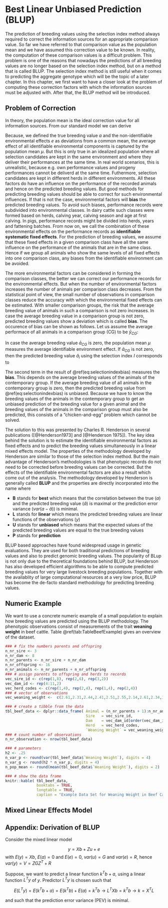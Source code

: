 # Best Linear Unbiased Prediction (BLUP) {#blup}
The prediction of breeding values using the selection index method always required to correct the information sources for an appropriate comparison value. So far we have referred to that comparison value as the population mean and we have assumed this correction value to be known. In reality, the computation of these comparison values is a difficult problem. This problem is one of the reasons that nowadays the predictions of all breeding values are no longer based on the selection index method, but on a method that is called BLUP. The selection index method is still useful when it comes to predicting the aggregate genotype which will be the topic of a later chapter. In this chapter, we first want to have a closer look at the problem of computing these correction factors with which the information sources must be adjusted with. After that, the BLUP method will be introduced.


## Problem of Correction 
In theory, the population mean is the ideal correction value for all information sources. From our standard model we can derive

\begin{equation}
y = \mu + a + e  \qquad \rightarrow \qquad \bar{y} = \bar{mu} + \bar{a} + \bar{e} = \mu
(\#eq:standardmodelcorrectionvalue)
\end{equation}

Because, we defined the true breeding value $a$ and the non-identifiable environmental effects $e$ as deviations from a common mean, the average effect of all identifiable environmental components is captured by the population mean $\mu$. But this is only true in an idealized population where all selection candidates are kept in the same environment and where they deliver their performances at the same time. In real world scenarios, this is unrealistic, because e.g. own performance values and progeny performances cannot be deliverd at the same time. Futhermore, selection candidates are kept in different herds in different environments. All these factors do have an influence on the performance of the recorded animals and hence on the predicted breeding values. But good methods for predicting breeding values should be able to correct for such environmental influences. If that is not the case, environmental factors will __bias__ the predicted breeding values. To avoid such biases, performance records were subdivided into environmental classes. In dairy cattle such classes were formed based on herds, calving year, calving season and age at first calving. In pigs, performance records might be divided into herds, years and fattening batches. From now on, we call the combination of these environmental effects on the performance records as __identifiable systematic fixed effects__. For the prediction of breeding values, we assume that these fixed effects in a given comparison class have all the same influence on the performance of the animals that are in the same class. Hence if we group all animals who show the same levels of all fixed effects into one comparison class, any biases from the identifiable environment can be avoided. 

The more environmental factors can be considered in forming the comparison classes, the better we can correct our performance records for the environmental effects. But when the number of environmental factors increases the number of animals per comparison class decreases. From the statistical point of view, the small number of observations in comparison classes reduce the accuracy with which the environmental fixed effects can be estimated. With smaller comparison groups, the risk that the average breeding value of animals in such a comparison is not zero increases. In case the average breeding value in a comparison group is not zero, predicted breeding values show a deviation which is called __bias__. The occurence of bias can be shown as follows. Let us assume the average performace of all animals in a comparison group (CG) to be $\bar{y}_{CG}$:

\begin{equation}
\bar{y}_{CG} = \mu + \bar{a}_{CG} + \bar{e}_{CG}
(\#eq:meanphencontemporarygroup)
\end{equation}

In case the average breeding value $\bar{a}_{CG}$ is zero, the population mean $\mu$ measures the average identifiable environment effect. If $\bar{a}_{CG}$ is not zero, then the predicted breeding value $\hat{a}_i$ using the selection index $I$ corresponds to

\begin{align}
I  &=  b(y_i - (\mu + \bar{a}_{CG})) \notag \\
   &=  b(y_i - \mu) - b\bar{a}_{CG} \notag \\
   &=  \hat{a}_i  - b\bar{a}_{CG}
(\#eq:selectionindexbias)   
\end{align}

The second term in the result of \@ref(eq:selectionindexbias) measures the __bias__. This depends on the average breeding values of the animals of the contemporary group. If the average breeding value of all animals in the contemporary group is zero, then the predicted breeding value from \@ref(eq:selectionindexbias) is unbiased. Because we have to know the breeding values of the animals in the contemporary group to get an unbiased prediction of the breeding value for a given animal and the breeding values of the animals in the comparison group must also be predicted, this consists of a "chicken-and-egg" problem which cannot be solved. 

The solution to this was presented by Charles R. Henderson in several publications ([@Henderson1973] and [@Henderson 1975]). The key idea behind the solution is to estimate the identifiable environmental factors as fixed effects and to predict the breeding values simultaneously in a linear mixed effects model. The properties of the methodology developed by Henderson are similar to those of the selection index method. But the main advantage of Henderson's methodologies is that phenotypic records do not need to be corrected before breeding values can be corrected. But the effects of the identifiable environmental factors are also a result which come out of the analysis. The methodology developed by Henderson is generally called __BLUP__ and the properties are directly incorporated into the name where 

* __B__ stands for __best__ which means that the correlation between the true ($a$) and the predicted breeding value ($\hat{a}$) is maximal or the prediction error variance ($var(a - \hat{a})$) is minimal.
* __L__ stands for __linear__ which means the predicted breeding values are linear functions of the observations ($y$)
* __U__ stands for __unbiased__ which means that the expected values of the predicted breeding values are equal to the true breeding values
* __P__ stands for __prediction__ 

BLUP based approaches have found widespread usage in genetic evaluations. They are used for both traditional predictions of breeding values and also to predict genomic breeding values. The popularity of BLup is not only due to the theoretical foundations behind BLUP, but Henderson has also developed efficient algorithms to be able to compute predicted breeding values for very large livestock breeding populations. Together with the availablity of large computational resources at a very low price, BLUP has become the de-facto standard methodology for predicting breeding values.


## Numeric Example
We want to use a concrete numeric example of a small population to explain how breeding values are predicted using the BLUP methodology. The phenotypic observations consist of measurements of the trait __weaning weight__ in beef cattle. Table \@ref(tab:TableBeefExample) gives an overview of the dataset.

```r
### # fix the numbers parents and offspring
n_nr_sire <- 3
n_nr_dam <- 8
n_nr_parents <- n_nr_sire + n_nr_dam
n_nr_offspring <- 16
n_nr_animals <- n_nr_parents + n_nr_offspring
### # assign parents to offspring and herds to records
vec_sire_id <- c(rep(1,8), rep(2,6), rep(3,2))
vec_dam_id <- rep(4:11,2)
vec_herd_codes <- c(rep(1,4), rep(2,4), rep(1,4), rep(2,4))
### # vector of observations
vec_weaning_weight <-  c(2.61,2.31,2.44,2.41,2.51,2.55,2.14,2.61,2.34,1.99,3.1,2.81,2.14,2.41,2.54,3.16)

### # create a tibble from the data
tbl_beef_data <- dplyr::data_frame( Animal = (n_nr_parents + 1):n_nr_animals,
                                    Sire   = vec_sire_id,
                                    Dam    = vec_dam_id[order(vec_dam_id)],
                                    Herd   = vec_herd_codes,
                                    `Weaning Weight` = vec_weaning_weight )
### # count number of observations
n_nr_observation <- nrow(tbl_beef_data)

### # parameters
h2 <- .25
n_var_p <- round(var(tbl_beef_data$`Weaning Weight`), digits = 4)
n_var_g <- round(h2 * n_var_p, digits = 4)
n_pop_mean <- round(mean(tbl_beef_data$`Weaning Weight`), digits = 2)

### # show the data frame
knitr::kable( tbl_beef_data, 
              booktabs = TRUE, 
              longtable = TRUE,
              caption = "Example Data Set for Weaning Weight in Beef Cattle" )
```



## Mixed Linear Effects Model



## Appendix: Derivation of BLUP
Consider the mixed linear model

$$y = Xb + Zu + e$$
with $E(y) = Xb$, $E(a) = 0$ and $E(e) = 0$, $var(u) = G$ and $var(e) = R$, hence $var(y) = V = ZGZ^T + R$

Suppose, we want to predict a linear function $k^Tb + a$, using a linear function $L^Ty$ of $y$. Predictor $L^Ty$ is chosen such that 

$$E(L^Ty) = E(k^Tb + a)= E(k^Tb) + E(a) = k^Tb\rightarrow L^TXb = k^Tb \rightarrow k=X^TL$$

and such that the prediction error variance (PEV) is minimal.








